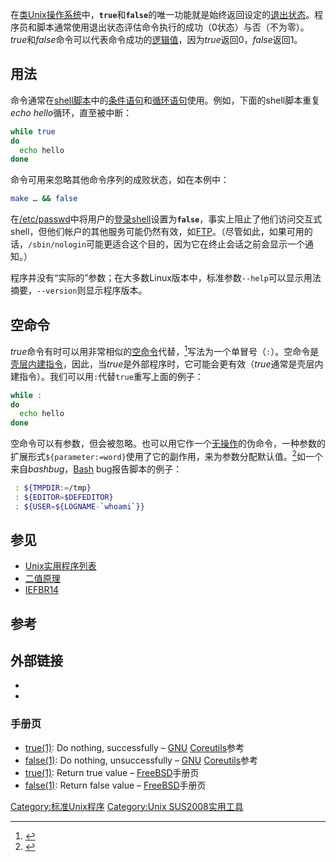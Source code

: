 {{noteTA
|G1=IT
}}
{{lowercase}}
在[[类Unix|类Unix]][[操作系统|操作系统]]中，<tt>'''true'''</tt>和<tt>'''false'''</tt>的唯一功能就是始终返回设定的[[退出状态|退出状态]]。程序员和脚本通常使用退出状态评估命令执行的成功（0状态）与否（不为零）。''true''和''false''命令可以代表命令成功的[[逻辑值|逻辑值]]，因为''true''返回0，''false''返回1。

== 用法 ==
命令通常在[[shell脚本|shell脚本]]中的[[条件语句|条件语句]]和[[程序循环|循环语句]]使用。例如，下面的shell脚本重复''echo hello''循环，直至被中断：

<syntaxhighlight lang="bash">
while true
do
  echo hello
done
</syntaxhighlight>

命令可用来忽略其他命令序列的成败状态，如在本例中：
<syntaxhighlight lang="bash">make … && false</syntaxhighlight>
在[[Passwd_(文件)|/etc/passwd]]中将用户的[[Unix_shell|登录shell]]设置为<tt>'''false'''</tt>，事实上阻止了他们访问交互式shell，但他们帐户的其他服务可能仍然有效，如[[FTP|FTP]]。（尽管如此，如果可用的话，<tt>/sbin/nologin</tt>可能更适合这个目的，因为它在终止会话之前会显示一个通知。）

程序并没有“实际的”参数；在大多数Linux版本中，标准参数<code>--help</code>可以显示用法摘要，<code>--version</code>则显示程序版本。

== 空命令 ==
''true''命令有时可以用非常相似的[[空命令|空命令]]代替，<ref>{{citation
|url=http://pubs.opengroup.org/onlinepubs/9699919799/utilities/V3_chap02.html#tag_18_16
|title=Colon
|work=The Open group base specifications, issue 7
|id=IEEE std 1003.1-2008
|accessdate=2013-04-27
|archive-date=2014-04-27
|archive-url=https://web.archive.org/web/20140427082439/http://pubs.opengroup.org/onlinepubs/9699919799/utilities/V3_chap02.html#tag_18_16
|dead-url=no
}}</ref>写法为一个单冒号（<code>:</code>）。空命令是[[壳层内建指令|壳层内建指令]]，因此，当''true''是外部程序时，它可能会更有效（''true''通常是壳层内建指令）。我们可以用<code>:</code>代替<code>true</code>重写上面的例子：
<syntaxhighlight lang="bash">
while :
do
  echo hello
done
</syntaxhighlight>
空命令可以有参数，但会被忽略。也可以用它作一个[[NOP|无操作]]的伪命令，一种参数的扩展形式<code>${parameter:=word}</code>使用了它的副作用，来为参数分配默认值。<ref>{{citation |url=http://tldp.org/LDP/abs/html/special-chars.html#COLON0REF |accessdate=2011-08-04 |chapter=Null command |title=Advanced Bash-scripting guide, 6.3 |first=Mendel |last=Cooper |date=April 2011 |publisher=The Linux documentation project |archive-date=2019-06-03 |archive-url=https://web.archive.org/web/20190603071617/http://tldp.org/LDP/abs/html/special-chars.html#COLON0REF |dead-url=no }}</ref>如一个来自''bashbug''，[[Bash|Bash]] bug报告脚本的例子：

<syntaxhighlight lang="bash">
 : ${TMPDIR:=/tmp}
 : ${EDITOR=$DEFEDITOR}
 : ${USER=${LOGNAME-`whoami`}}
</syntaxhighlight>

== 参见 ==
*[[Unix实用程序列表|Unix实用程序列表]]
*[[二值原理|二值原理]]
*[[IEFBR14|IEFBR14]]

== 参考 ==
{{Reflist}}

== 外部链接 ==
*{{man|cu|true|SUS|return true value}}
*{{man|cu|false|SUS|return false value}}

=== 手册页 ===
*[http://www.gnu.org/software/coreutils/manual/html_node/true-invocation.html true(1)]{{Wayback|url=http://www.gnu.org/software/coreutils/manual/html_node/true-invocation.html |date=20130515062728 }}: Do nothing, successfully – [[GNU|GNU]] [[GNU核心工具组|Coreutils]]参考
*[http://www.gnu.org/software/coreutils/manual/html_node/false-invocation.html false(1)]{{Wayback|url=http://www.gnu.org/software/coreutils/manual/html_node/false-invocation.html |date=20130502131927 }}: Do nothing, unsuccessfully – [[GNU|GNU]] [[GNU核心工具组|Coreutils]]参考
*[http://man.freebsd.org/true true(1)]: Return true value – [[FreeBSD|FreeBSD]]手册页
*[http://man.freebsd.org/false false(1)]: Return false value – [[FreeBSD|FreeBSD]]手册页

{{Unix命令}}

[[Category:标准Unix程序|Category:标准Unix程序]]
[[Category:Unix_SUS2008实用工具|Category:Unix SUS2008实用工具]]